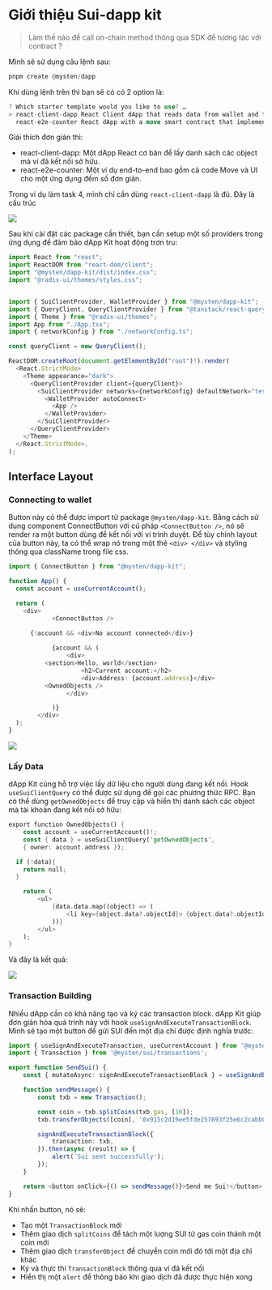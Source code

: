 
# Giới thiệu Sui-dapp kit 

> Làm thế nào để call on-chain method thông qua SDK để tương tác với contract ?

Mình sẽ sử dụng câu lệnh sau: 
```rust 
pnpm create @mysten/dapp 
```

Khi dùng lệnh trên thì bạn sẽ có có 2 option là:

```rust
? Which starter template would you like to use? …
> react-client-dapp React Client dApp that reads data from wallet and the blockchain
  react-e2e-counter React dApp with a move smart contract that implements a distributed counter
```

Giải thích đơn giản thì: 

- react-client-dapp: Một dApp React cơ bản để lấy danh sách các object mà ví đã kết nối sở hữu.
- react-e2e-counter: Một ví dụ end-to-end bao gồm cả code Move và UI cho một ứng dụng đếm số đơn giản.

Trong ví dụ làm task 4, mình chỉ cần dùng `react-client-dapp` là đủ. Đây là cấu trúc



![](../assets/image_sdk/architecture_sdk.png)


Sau khi cài đặt các package cần thiết, bạn cần setup một số providers trong ứng dụng để đảm bảo dApp Kit hoạt động trơn tru:

```typescript 
import React from "react";
import ReactDOM from "react-dom/client";
import "@mysten/dapp-kit/dist/index.css";
import "@radix-ui/themes/styles.css";


import { SuiClientProvider, WalletProvider } from "@mysten/dapp-kit";
import { QueryClient, QueryClientProvider } from "@tanstack/react-query";
import { Theme } from "@radix-ui/themes";
import App from "./App.tsx";
import { networkConfig } from "./networkConfig.ts";

const queryClient = new QueryClient();

ReactDOM.createRoot(document.getElementById("root")!).render(
  <React.StrictMode>
    <Theme appearance="dark">
      <QueryClientProvider client={queryClient}>
        <SuiClientProvider networks={networkConfig} defaultNetwork="testnet">
          <WalletProvider autoConnect>
            <App />
          </WalletProvider>
        </SuiClientProvider>
      </QueryClientProvider>
    </Theme>
  </React.StrictMode>,
);


```

## Interface Layout

### Connecting to wallet 

Button này có thể được import từ package `@mysten/dapp-kit`. Bằng cách sử dụng component ConnectButton với cú pháp `<ConnectButton />`, nó sẽ render ra một button dùng để kết nối với ví trình duyệt. Để tùy chỉnh layout của button này, ta có thể wrap nó trong một thẻ `<div> </div>` và styling thông qua className trong file css.

```typescript
import { ConnectButton } from "@mysten/dapp-kit";

function App() {
  const account = useCurrentAccount();

  return (
    <div>
			<ConnectButton />
		
      {!account && <div>No account connected</div>}

			{account && (
				<div>
          <section>Hello, world</section>
					<h2>Current account:</h2>
					<div>Address: {account.address}</div>
          <OwnedObjects /> 
				</div>

			)}
		</div>
  );
}

```


![](../assets/image_sdk/connect_wallet.png)


###  Lấy Data

dApp Kit cũng hỗ trợ việc lấy dữ liệu  cho người dùng đang kết nối. Hook `useSuiClientQuery` có thể được sử dụng để gọi các phương thức RPC. Bạn có thể dùng `getOwnedObjects` để truy cập và hiển thị danh sách các object mà tài khoản đang kết nối sở hữu: 

```rust
export function OwnedObjects() {
	const account = useCurrentAccount()!;
	const { data } = useSuiClientQuery('getOwnedObjects', 
    { owner: account.address });

  if (!data){
    return null;
  }

	return (
		<ul>
			{data.data.map((object) => (
				<li key={object.data?.objectId}> {object.data?.objectId}</li>
			))}
		</ul>
	);
}
```

Và đây là kết quả: 

![](../assets/image_sdk/list_account.png)


### Transaction Building

Nhiều dApp cần có khả năng tạo và ký các transaction block. dApp Kit giúp đơn giản hóa quá trình này với hook `useSignAndExecuteTransactionBlock`. Mình sẽ tạo một button để gửi SUI đến một địa chỉ được định nghĩa trước:

```typescript
import { useSignAndExecuteTransaction, useCurrentAccount } from '@mysten/dapp-kit';
import { Transaction } from '@mysten/sui/transactions';

export function SendSui() {
	const { mutateAsync: signAndExecuteTransactionBlock } = useSignAndExecuteTransaction();

	function sendMessage() {
		const txb = new Transaction();

		const coin = txb.splitCoins(txb.gas, [10]);
		txb.transferObjects([coin], '0x915c2d19ee5fde257693f25e6c2cabb04c25e7ae03932817d52e122258c88ddb');

		signAndExecuteTransactionBlock({
			transaction: txb,   
		}).then(async (result) => {
			alert('Sui sent successfully');
		});
	}

	return <button onClick={() => sendMessage()}>Send me Sui!</button>;
}
```

Khi nhấn button, nó sẽ:

- Tạo một `TransactionBlock` mới
- Thêm giao dịch `splitCoins` để tách một lượng SUI từ gas coin thành một coin mới
- Thêm giao dịch `transferObject` để chuyển coin mới đó tới một địa chỉ khác
- Ký và thực thi `TransactionBlock` thông qua ví đã kết nối
- Hiển thị một `alert` để thông báo khi giao dịch đã được thực hiện xong
